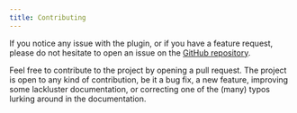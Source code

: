 ```yaml
---
title: Contributing
---
```


If you notice any issue with the plugin, or if you have a feature request, please do not
hesitate to open an issue on the [GitHub repository](https://github.com/fevol/starlight-site-graph/issues/new).

Feel free to contribute to the project by opening a pull request.
The project is open to any kind of contribution, be it a bug fix, a new feature, improving some lackluster documentation,
or correcting one of the (many) typos lurking around in the documentation.
